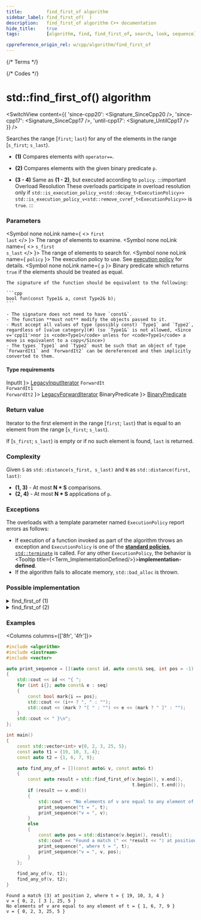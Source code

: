 ```yaml
---
title:         find_first_of algorithm
sidebar_label: find_first_of(  )
description:   find_first_of algorithm C++ documentation
hide_title:    true
tags:          [algorithm, find, find_first_of, search, look, sequence]

cppreference_origin_rel: w/cpp/algorithm/find_first_of
---
```



{/* Terms */}


{/* Codes */}


# std::find_first_of() algorithm

<SwitchView content={{
  'since-cpp20': <Signature_SinceCpp20 />,
  'since-cpp17': <Signature_SinceCpp17 />,
  'until-cpp17': <Signature_UntilCpp17 />
}} />

Searches the range [`first`; `last`) for any of the elements in the range [`s_first`; `s_last`).

- **(1)** Compares elements with `operator==`.

- **(2)** Compares elements with the given binary predicate `p`.

- **(3 - 4)** Same as **(1 - 2)**, but executed according to `policy`.
	:::important Overload Resolution
	These overloads participate in overload resolution only if
	<Until v='cpp20'> <code>std::is_execution_policy_v&lt;std::decay_t&lt;ExecutionPolicy&gt;&gt;</code> </Until> <Since v='cpp20'> <code>std::is_execution_policy_v&lt;std::remove_cvref_t&lt;ExecutionPolicy&gt;&gt;</code> </Since> is <code>true</code>.
	:::

### Parameters

<SymbolTable>

  <Symbol none noLink name={ <> <code>first</code> <br/> <code>last</code> </> }>
    The range of elements to examine.
  </Symbol>
  <Symbol none noLink name={ <> <code>s_first</code> <br/> <code>s_last</code> </> }>
    The range of elements to search for.
  </Symbol>
  <Symbol none noLink name={ <code>policy</code> }>
    The execution policy to use. See <a href="#">execution policy</a> for details.
  </Symbol>
  <Symbol none noLink name={ <code>p</code> }>
    Binary predicate which returns `true` if the elements should be treated as equal.

    The signature of the function should be equivalent to the following:

    ```cpp
    bool fun(const Type1& a, const Type2& b);
    ```

    - The signature does not need to have `const&`.
    - The function **must not** modify the objects passed to it.
    - Must accept all values of type (possibly const) `Type1` and `Type2`, regardless of [value category](#) (so `Type1&` is not allowed, <Since v='cpp11'>nor is <code>Type1</code> unless for <code>Type1</code> a move is equivalent to a copy</Since>)
    - The types `Type1` and `Type2` must be such that an object of type `ForwardIt1` and `ForwardIt2` can be dereferenced and then implicitly converted to them.
  </Symbol>
</SymbolTable>

#### Type requirements

<SymbolTable>
  <Symbol none noLink name={ <code>InputIt</code> }>
    <a href="/docs/named_req/LegacyInputIterator">LegacyInputIterator</a>
  </Symbol>
  <Symbol none noLink name={ <> <code>ForwardIt</code> <br/> <code>ForwardIt1</code> <br/> <code>ForwardIt2</code> </> }>
    <a href="/docs/named_req/LegacyForwardIterator">LegacyForwardIterator</a>
  </Symbol>
  <Symbol none noLink name={ <code>BinaryPredicate</code> }>
    <a href="/docs/named_req/BinaryPredicate">BinaryPredicate</a>
  </Symbol>
</SymbolTable>

### Return value

Iterator to the first element in the range [`first`; `last`) that is equal to an element from the range [`s_first`; `s_last`).

If [`s_first`; `s_last`) is empty or if no such element is found, `last` is returned.

### Complexity

Given `S` as `std::distance(s_first, s_last)` and `N` as `std::distance(first, last)`:

- **(1, 3)** - At most **N \* S** comparisons.
- **(2, 4)** - At most **N \* S** applications of `p`.

### Exceptions

The overloads with a template parameter named `ExecutionPolicy` report errors as follows:
- If execution of a function invoked as part of the algorithm throws an exception and `ExecutionPolicy` is one of the [**standard policies**](#), [`std::terminate`](#) is called.
	For any other `ExecutionPolicy`, the behavior is <Tooltip title={<Term_ImplementationDefined/>}>**implementation-defined**</Tooltip>.
- If the algorithm fails to allocate memory, `std::bad_alloc` is thrown.

### Possible implementation

<details>
<summary>find_first_of (1)</summary>

```cpp
template<class InputIt, class ForwardIt>
InputIt find_first_of(InputIt first, InputIt last,
                      ForwardIt s_first, ForwardIt s_last)
{
    for (; first != last; ++first)
        for (ForwardIt it = s_first; it != s_last; ++it)
            if (*first == *it)
                return first;
    return last;
}
```

</details>

<details>
<summary>find_first_of (2)</summary>

```cpp
template<class InputIt, class ForwardIt, class BinaryPredicate>
InputIt find_first_of(InputIt first, InputIt last,
                      ForwardIt s_first, ForwardIt s_last,
                      BinaryPredicate p)
{
    for (; first != last; ++first)
        for (ForwardIt it = s_first; it != s_last; ++it)
            if (p(*first, *it))
                return first;
    return last;
}
```

</details>

### Examples

<Columns columns={['8fr', '4fr']}>
<div>

```cpp title='Main.cpp' showLineNumbers
#include <algorithm>
#include <iostream>
#include <vector>

auto print_sequence = [](auto const id, auto const& seq, int pos = -1)
{
    std::cout << id << "{ ";
    for (int i{}; auto const& e : seq)
    {
        const bool mark{i == pos};
        std::cout << (i++ ? ", " : "");
        std::cout << (mark ? "[ " : "") << e << (mark ? " ]" : "");
    }
    std::cout << " }\n";
};

int main()
{
    const std::vector<int> v{0, 2, 3, 25, 5};
    const auto t1 = {19, 10, 3, 4};
    const auto t2 = {1, 6, 7, 9};

    auto find_any_of = [](const auto& v, const auto& t)
    {
        const auto result = std::find_first_of(v.begin(), v.end(),
                                               t.begin(), t.end());
        if (result == v.end())
        {
            std::cout << "No elements of v are equal to any element of ";
            print_sequence("t = ", t);
            print_sequence("v = ", v);
        }
        else
        {
            const auto pos = std::distance(v.begin(), result);
            std::cout << "Found a match (" << *result << ") at position " << pos;
            print_sequence(", where t = ", t);
            print_sequence("v = ", v, pos);
        }
    };

    find_any_of(v, t1);
    find_any_of(v, t2);
}
```

</div>
<div>

```plaintext title="Output"
Found a match (3) at position 2, where t = { 19, 10, 3, 4 }
v = { 0, 2, [ 3 ], 25, 5 }
No elements of v are equal to any element of t = { 1, 6, 7, 9 }
v = { 0, 2, 3, 25, 5 }
```

</div>
</Columns>
